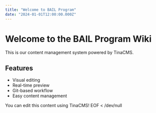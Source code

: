 ```yaml
---
title: "Welcome to BAIL Program"
date: "2024-01-01T12:00:00.000Z"
---
```


# Welcome to the BAIL Program Wiki

This is our content management system powered by TinaCMS.

## Features

- Visual editing
- Real-time preview
- Git-based workflow
- Easy content management

You can edit this content using TinaCMS\!
EOF < /dev/null